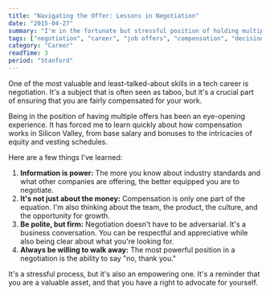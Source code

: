 ```yaml
---
title: "Navigating the Offer: Lessons in Negotiation"
date: "2015-04-27"
summary: "I'm in the fortunate but stressful position of holding multiple job offers. This has been a crash course in the art and science of negotiation, a skill that they don't teach you in engineering school."
tags: ["negotiation", "career", "job offers", "compensation", "decision making"]
category: "Career"
readTime: 3
period: "Stanford"
---
```


One of the most valuable and least-talked-about skills in a tech career is negotiation. It's a subject that is often seen as taboo, but it's a crucial part of ensuring that you are fairly compensated for your work.

Being in the position of having multiple offers has been an eye-opening experience. It has forced me to learn quickly about how compensation works in Silicon Valley, from base salary and bonuses to the intricacies of equity and vesting schedules.

Here are a few things I've learned:

1.  **Information is power:** The more you know about industry standards and what other companies are offering, the better equipped you are to negotiate.
2.  **It's not just about the money:** Compensation is only one part of the equation. I'm also thinking about the team, the product, the culture, and the opportunity for growth.
3.  **Be polite, but firm:** Negotiation doesn't have to be adversarial. It's a business conversation. You can be respectful and appreciative while also being clear about what you're looking for.
4.  **Always be willing to walk away:** The most powerful position in a negotiation is the ability to say "no, thank you."

It's a stressful process, but it's also an empowering one. It's a reminder that you are a valuable asset, and that you have a right to advocate for yourself.
